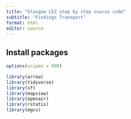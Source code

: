 ```yaml
---
title: "Glasgow LEZ step by step source code"
subtitle: "Findings Transport"
format: html
editor: source
---
```


## Install packages

```r
options(scipen = 999)

library(arrow)
library(tidyverse)
library(sf)
library(mapview)
library(openair)
library(rstatix)
library(mgcv)


```

